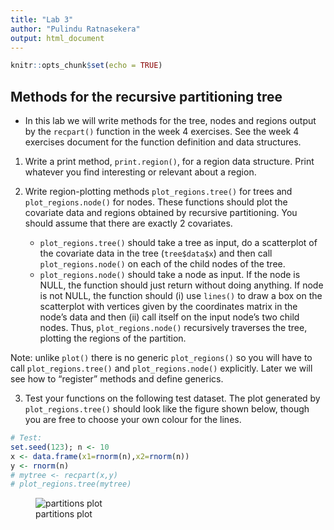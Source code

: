 ```yaml
---
title: "Lab 3"
author: "Pulindu Ratnasekera"
output: html_document
---
```


```r
knitr::opts_chunk$set(echo = TRUE)
```

## Methods for the recursive partitioning tree

* In this lab we will write methods for the 
tree, nodes and regions output by the `recpart()` function in 
the week 4 exercises. See the week 4 exercises document
for the function definition and data structures.

1. Write a print method, `print.region()`, for
a region data structure. Print whatever you find
interesting or relevant about a region.

2. Write region-plotting methods `plot_regions.tree()`
for trees and `plot_regions.node()` for nodes. These
functions should
plot the covariate data and regions obtained by 
recursive partitioning. You should assume that 
there are exactly 2 covariates.
    * `plot_regions.tree()` should take a tree 
    as input, do a scatterplot of
    the covariate data in the tree (`tree$data$x`) 
    and then call `plot_regions.node()` on each
    of the child nodes of the tree.
    * `plot_regions.node()` should take a node as input.
    If the node is NULL, the function should just 
    return without doing anything. If node is not NULL,
    the function should (i) use `lines()` to draw a box
    on the scatterplot with vertices given by
    the coordinates matrix in the node's data and 
    then (ii) call itself on the input node's two child nodes.
    Thus, `plot_regions.node()` recursively traverses 
    the tree, plotting the regions of the partition.

Note: unlike `plot()` there is no generic `plot_regions()`
so you will have to call `plot_regions.tree()` 
and `plot_regions.node()` explicitly.
Later we will see how to "register" methods and
define generics.

3. Test your functions on the following test dataset.
The plot generated by `plot_regions.tree()` should 
look like the figure shown below, though you are
free to choose your own colour for the lines.

```r
# Test:
set.seed(123); n <- 10
x <- data.frame(x1=rnorm(n),x2=rnorm(n))
y <- rnorm(n)
# mytree <- recpart(x,y)
# plot_regions.tree(mytree)
```

![partitions plot](exrecpart.png)

